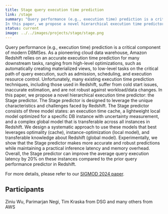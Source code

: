 ```yaml
---
title: Stage query execution time prediction
link: /stage
summary: "Query performance (e.g., execution time) prediction is a critical component of modern DBMSes. As a pioneering cloud data warehouse, Amazon Redshift relies on an accurate execution time prediction for many downstream tasks, ranging from high-level optimizations, such as automatically creating materialized views, to low-level tasks on the critical path of query execution, such as admission, scheduling, and execution resource control. Unfortunately, many existing execution time prediction techniques, including those used in Redshift, suffer from cold start issues, inaccurate estimation, and are not robust against workload/data changes.
In this paper, we propose a novel hierarchical execution time predictor: the Stage predictor. The Stage predictor is designed to leverage the unique characteristics and challenges faced by Redshift. The Stage predictor consists of three model states: an execution time cache, a lightweight local model optimized for a specific DB instance with uncertainty measurement, and a complex global model that is transferable across all instances in Redshift. We design a systematic approach to use these models that best leverages optimality (cache), instance-optimization (local model), and transferable knowledge about Redshift (global model). Experimentally, we show that the Stage predictor makes more accurate and robust predictions while maintaining a practical inference latency and memory overhead. Overall, the Stage predictor can improve the average query execution latency by 20% on these instances compared to the prior query performance predictor in Redshift."
status: current
image: ../../images/projects/stage/stage.png
---
```


Query performance (e.g., execution time) prediction is a critical component of modern DBMSes. As a pioneering cloud data warehouse, Amazon Redshift relies on an accurate execution time prediction for many downstream tasks, ranging from high-level optimizations, such as automatically creating materialized views, to low-level tasks on the critical path of query execution, such as admission, scheduling, and execution resource control. Unfortunately, many existing execution time prediction techniques, including those used in Redshift, suffer from cold start issues, inaccurate estimation, and are not robust against workload/data changes.
In this paper, we propose a novel hierarchical execution time predictor: the Stage predictor. The Stage predictor is designed to leverage the unique characteristics and challenges faced by Redshift. The Stage predictor consists of three model states: an execution time cache, a lightweight local model optimized for a specific DB instance with uncertainty measurement, and a complex global model that is transferable across all instances in Redshift. We design a systematic approach to use these models that best leverages optimality (cache), instance-optimization (local model), and transferable knowledge about Redshift (global model). Experimentally, we show that the Stage predictor makes more accurate and robust predictions while maintaining a practical inference latency and memory overhead. Overall, the Stage predictor can improve the average query execution latency by 20% on these instances compared to the prior query performance predictor in Redshift.

For more details, please refer to our [SIGMOD 2024 paper](https://arxiv.org/pdf/2403.02286.pdf).

## Participants
Ziniu Wu, Parimarjan Negi, Tim Kraska from DSG and many others from AWS